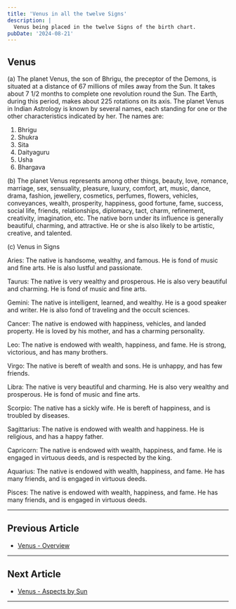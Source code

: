 ```yaml
---
title: 'Venus in all the twelve Signs'
description: |
  Venus being placed in the twelve Signs of the birth chart.
pubDate: '2024-08-21'
---
```


## Venus

(a) The planet Venus, the son of Bhrigu, the preceptor of the Demons, is situated at a distance of 67 millions of miles away from the Sun. It takes about 7 1/2 months to complete one revolution round the Sun. The Earth, during this period, makes about 225 rotations on its axis. The planet Venus in Indian Astrology is known by several names, each standing for one or the other characteristics indicated by her. The names are:

1. Bhrigu
2. Shukra
3. Sita
4. Daityaguru
5. Usha
6. Bhargava

(b) The planet Venus represents among other things, beauty, love, romance, marriage, sex, sensuality, pleasure, luxury, comfort, art, music, dance, drama, fashion, jewellery, cosmetics, perfumes, flowers, vehicles, conveyances, wealth, prosperity, happiness, good fortune, fame, success, social life, friends, relationships, diplomacy, tact, charm, refinement, creativity, imagination, etc. The native born under its influence is generally beautiful, charming, and attractive. He or she is also likely to be artistic, creative, and talented.

(c) Venus in Signs

Aries: The native is handsome, wealthy, and famous. He is fond of music and fine arts. He is also lustful and passionate.

Taurus: The native is very wealthy and prosperous. He is also very beautiful and charming. He is fond of music and fine arts.

Gemini: The native is intelligent, learned, and wealthy. He is a good speaker and writer. He is also fond of traveling and the occult sciences.

Cancer: The native is endowed with happiness, vehicles, and landed property. He is loved by his mother, and has a charming personality.

Leo: The native is endowed with wealth, happiness, and fame. He is strong, victorious, and has many brothers.

Virgo: The native is bereft of wealth and sons. He is unhappy, and has few friends.

Libra: The native is very beautiful and charming. He is also very wealthy and prosperous. He is fond of music and fine arts.

Scorpio: The native has a sickly wife. He is bereft of happiness, and is troubled by diseases.

Sagittarius: The native is endowed with wealth and happiness. He is religious, and has a happy father.

Capricorn: The native is endowed with wealth, happiness, and fame. He is engaged in virtuous deeds, and is respected by the king.

Aquarius: The native is endowed with wealth, happiness, and fame. He has many friends, and is engaged in virtuous deeds.

Pisces: The native is endowed with wealth, happiness, and fame. He has many friends, and is engaged in virtuous deeds.

---

## Previous Article
- [Venus - Overview](/blogs-md/0606_Venus_in_Houses/0606001_Venus_in_Houses.mdx)

---

## Next Article
- [Venus - Aspects by Sun](/blogs-md/0606_Venus_in_Houses/06060031_Venus_aspects_by_Sun.mdx)

---

